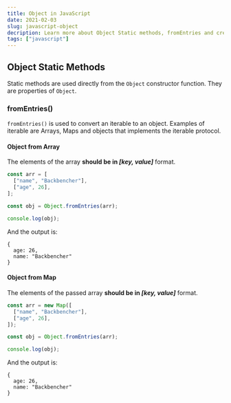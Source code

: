 ```yaml
---
title: Object in JavaScript
date: 2021-02-03
slug: javascript-object
decription: Learn more about Object Static methods, fromEntries and creating object from array.
tags: ["javascript"]
---
```



## Object Static Methods

Static methods are used directly from the `Object` constructor function. They are properties of `Object`.

### fromEntries() <Version number="10"/>

`fromEntries()` is used to convert an iterable to an object. Examples of iterable are Arrays, Maps and objects that implements the iterable protocol.

#### Object from Array

The elements of the array **should be in _[key, value]_** format.

```javascript
const arr = [
  ["name", "Backbencher"],
  ["age", 26],
];

const obj = Object.fromEntries(arr);

console.log(obj);
```

And the output is:

```
{
  age: 26,
  name: "Backbencher"
}
```

#### Object from Map

The elements of the passed array **should be in _[key, value]_** format.

```javascript
const arr = new Map([
  ["name", "Backbencher"],
  ["age", 26],
]);

const obj = Object.fromEntries(arr);

console.log(obj);
```

And the output is:

```
{
  age: 26,
  name: "Backbencher"
}
```
